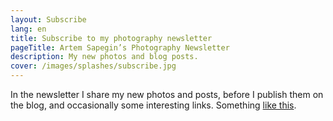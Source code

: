 ```yaml
---
layout: Subscribe
lang: en
title: Subscribe to my photography newsletter
pageTitle: Artem Sapegin’s Photography Newsletter
description: My new photos and blog posts.
cover: /images/splashes/subscribe.jpg
---
```


In the newsletter I share my new photos and posts, before I publish them on the blog, and occasionally some interesting links. Something [like this](https://us8.campaign-archive.com/?u=de175cf2070fa3cfd7d3ad209&id=b49b7eea2c).
